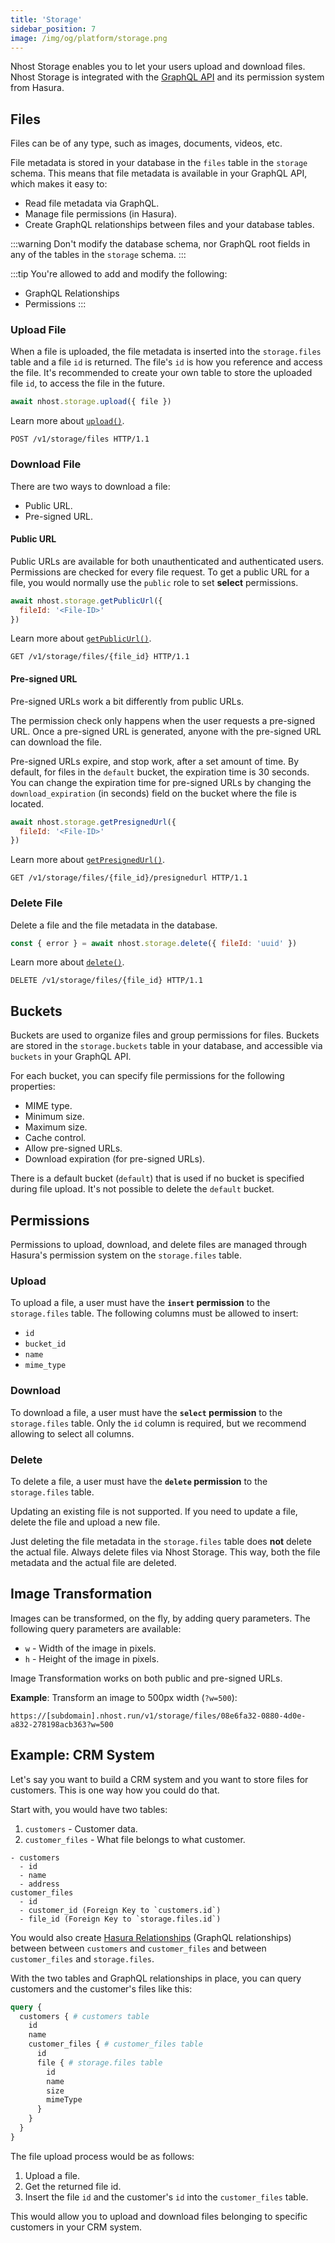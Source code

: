 ```yaml
---
title: 'Storage'
sidebar_position: 7
image: /img/og/platform/storage.png
---
```



Nhost Storage enables you to let your users upload and download files. Nhost Storage is integrated with the [GraphQL API](/platform/graphql) and its permission system from Hasura.

## Files

Files can be of any type, such as images, documents, videos, etc.

File metadata is stored in your database in the `files` table in the `storage` schema. This means that file metadata is available in your GraphQL API, which makes it easy to:

- Read file metadata via GraphQL.
- Manage file permissions (in Hasura).
- Create GraphQL relationships between files and your database tables.

:::warning
Don't modify the database schema, nor GraphQL root fields in any of the tables in the `storage` schema. 
:::

:::tip
You're allowed to add and modify the following:

- GraphQL Relationships
- Permissions
:::


### Upload File

When a file is uploaded, the file metadata is inserted into the `storage.files` table and a file `id` is returned. The file's `id` is how you reference and access the file. It's recommended to create your own table to store the uploaded file `id`, to access the file in the future.

<Tabs groupId="http-sdk">
  <TabItem value="js" label="JavaScript">

```js
await nhost.storage.upload({ file })
```

Learn more about [`upload()`](/reference/javascript/storage/upload).

  </TabItem>
  <TabItem value="http" label="HTTP" default>

```http
POST /v1/storage/files HTTP/1.1
```

  </TabItem>
</Tabs>

### Download File

There are two ways to download a file:

- Public URL.
- Pre-signed URL.

#### Public URL

Public URLs are available for both unauthenticated and authenticated users. Permissions are checked for every file request. To get a public URL for a file, you would normally use the `public` role to set **select** permissions.

<Tabs groupId="http-sdk">
  <TabItem value="js" label="JavaScript">

```js
await nhost.storage.getPublicUrl({
  fileId: '<File-ID>'
})
```

Learn more about [`getPublicUrl()`](/reference/javascript/storage/get-public-url).

  </TabItem>
  <TabItem value="http" label="HTTP" default>

```http
GET /v1/storage/files/{file_id} HTTP/1.1
```

  </TabItem>
</Tabs>

#### Pre-signed URL

Pre-signed URLs work a bit differently from public URLs.

The permission check only happens when the user requests a pre-signed URL. Once a pre-signed URL is generated, anyone with the pre-signed URL can download the file.

Pre-signed URLs expire, and stop work, after a set amount of time. By default, for files in the `default` bucket, the expiration time is 30 seconds. You can change the expiration time for pre-signed URLs by changing the `download_expiration` (in seconds) field on the bucket where the file is located.

<Tabs groupId="http-sdk">
  <TabItem value="js" label="JavaScript">

```js
await nhost.storage.getPresignedUrl({
  fileId: '<File-ID>'
})
```

Learn more about [`getPresignedUrl()`](/reference/javascript/storage/get-presigned-url).

  </TabItem>
  <TabItem value="http" label="HTTP" default>

```http
GET /v1/storage/files/{file_id}/presignedurl HTTP/1.1
```

  </TabItem>
</Tabs>

### Delete File

Delete a file and the file metadata in the database.

<Tabs groupId="http-sdk">
  <TabItem value="js" label="JavaScript">

```js
const { error } = await nhost.storage.delete({ fileId: 'uuid' })
```

Learn more about [`delete()`](/reference/javascript/storage/delete).

  </TabItem>
  <TabItem value="http" label="HTTP" default>

```http
DELETE /v1/storage/files/{file_id} HTTP/1.1
```

  </TabItem>
</Tabs>

## Buckets

Buckets are used to organize files and group permissions for files. Buckets are stored in the `storage.buckets` table in your database, and accessible via `buckets` in your GraphQL API.

For each bucket, you can specify file permissions for the following properties:

- MIME type.
- Minimum size.
- Maximum size.
- Cache control.
- Allow pre-signed URLs.
- Download expiration (for pre-signed URLs).

There is a default bucket (`default`) that is used if no bucket is specified during file upload. It's not possible to delete the `default` bucket.

## Permissions

Permissions to upload, download, and delete files are managed through Hasura's permission system on the `storage.files` table.

### Upload

To upload a file, a user must have the **`insert` permission** to the `storage.files` table. The following columns must be allowed to insert:

- `id`
- `bucket_id`
- `name`
- `mime_type`

### Download

To download a file, a user must have the **`select` permission** to the `storage.files` table. Only the `id` column is required, but we recommend allowing to select all columns. 

### Delete

To delete a file, a user must have the **`delete` permission** to the `storage.files` table.

Updating an existing file is not supported. If you need to update a file, delete the file and upload a new file.

Just deleting the file metadata in the `storage.files` table does **not** delete the actual file. Always delete files via Nhost Storage. This way, both the file metadata and the actual file are deleted.

## Image Transformation

Images can be transformed, on the fly, by adding query parameters. The following query parameters are available:

- `w` - Width of the image in pixels.
- `h` - Height of the image in pixels.

Image Transformation works on both public and pre-signed URLs.

**Example**: Transform an image to 500px width (`?w=500`):

```text
https://[subdomain].nhost.run/v1/storage/files/08e6fa32-0880-4d0e-a832-278198acb363?w=500
```

## Example: CRM System

Let's say you want to build a CRM system and you want to store files for customers. This is one way how you could do that.

Start with, you would have two tables:

1. `customers` - Customer data.
2. `customer_files` - What file belongs to what customer.

```text 
- customers
  - id
  - name
  - address
customer_files
  - id
  - customer_id (Foreign Key to `customers.id`)
  - file_id (Foreign Key to `storage.files.id`)
```

You would also create [Hasura Relationships](https://hasura.io/docs/latest/graphql/core/databases/postgres/schema/table-relationships/index/) (GraphQL relationships) between between `customers` and `customer_files` and between `customer_files` and `storage.files`.

With the two tables and GraphQL relationships in place, you can query customers and the customer's files like this:

```graphql
query {
  customers { # customers table
    id
    name
    customer_files { # customer_files table
      id
      file { # storage.files table
        id
        name
        size
        mimeType
      }
    }
  }
}
```

The file upload process would be as follows:

1. Upload a file.
2. Get the returned file id.
3. Insert the file `id` and the customer's `id` into the `customer_files` table.

This would allow you to upload and download files belonging to specific customers in your CRM system.
